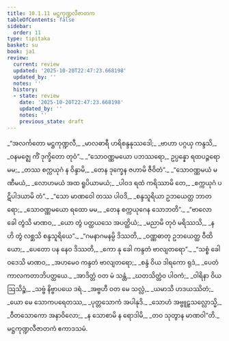 ```yaml
---
title: 10.1.11 မဋ္ဌကုဏ္ဍလီဇာတက
tableOfContents: false
sidebar:
  order: 11
type: tipitaka
basket: su
book: ja1
review:
  current: review
  updated: '2025-10-20T22:47:23.668198'
  updated_by: ''
  notes: ''
  history:
  - state: review
    date: '2025-10-20T22:47:23.668198'
    updated_by: ''
    notes: ''
    previous_state: draft
---
```



<DynamicBreadcrumb />


<ReviewStatus review={frontmatter.review} showDetails={true} />

<HypothesisAnnotation frontmatter={frontmatter} />

<Division number="115" book="ja1" e="ch" v="22" p="217">

<Paragraph number="2033" type="verses" book="ja1">
_“အလင်္ကတော မဋ္ဌကုဏ္ဍလီ,_  
_မာလဓာရီ ဟရိစန္ဒနုဿဒေါ;_  
_ဗာဟာ ပဂ္ဂယှ ကန္ဒသိ,_  
_ဝနမဇ္ဈေ ကိံ ဒုက္ခိတော တုဝံ”._  

</Paragraph>

</Division>
<Division number="116" book="ja1" e="ch" v="22" p="217">

<Paragraph number="2034" type="verses" book="ja1">
_“သောဝဏ္ဏမယော ပဘဿရော,_  
ဥပ္ပန္နော ရထပဉ္ဇရော မမ;_  
_တဿ စက္ကယုဂံ န ဝိန္ဒာမိ,_  
_တေန ဒုက္ခေန ဇဟာမိ ဇီဝိတံ”._  

</Paragraph>

</Division>
<Division number="117" book="ja1" e="ch" v="22" p="217">

<Paragraph number="2035" type="verses" book="ja1">
_“သောဝဏ္ဏမယံ မဏီမယံ,_  
_လောဟမယံ အထ ရူပိယာမယံ;_  
_ပါဝဒ ရထံ ကရိဿာမိ တေ,_  
_စက္ကယုဂံ ပဋိပါဒယာမိ တံ”._  

</Paragraph>

</Division>
<Division number="118" book="ja1" e="ch" v="22" p="217">

<Paragraph number="2036" type="verses" book="ja1">
_“သော မာဏဝေါ တဿ ပါဝဒိ,_  
_စန္ဒသူရိယာ ဥဘယေတ္ထ ဘာတရော;_  
_သောဝဏ္ဏမယော ရထော မမ,_  
_တေန စက္ကယုဂေန သောဘတိ”._  

</Paragraph>

</Division>
<Division number="119" book="ja1" e="ch" v="22" p="217">

<Paragraph number="2037" type="verses" book="ja1">
_“ဗာလော ခေါ တွံသိ မာဏဝ,_  
_ယော တွံ ပတ္ထယသေ အပတ္ထိယံ;_  
_မညာမိ တုဝံ မရိဿသိ,_  
_န ဟိ တွံ လစ္ဆသိ စန္ဒသူရိယေ”._  

</Paragraph>

</Division>
<Division number="120" book="ja1" e="ch" v="22" p="217">

<Paragraph number="2038" type="verses" book="ja1">
_“ဂမနာဂမနမ္ပိ ဒိဿတိ,_  
_ဝဏ္ဏဓာတု ဥဘယေတ္ထ ဝီထိယော;_  
_ပေတော ပန နေဝ ဒိဿတိ,_  
_ကော နု ခေါ ကန္ဒတံ ဗာလျတရော”._  

</Paragraph>

</Division>
<Division number="121" book="ja1" e="ch" v="22" p="218">

<Paragraph number="2039" type="verses" book="ja1">
_“သစ္စံ ခေါ ဝဒေသိ မာဏဝ,_  
_အဟမေဝ ကန္ဒတံ ဗာလျတရော;_  
_စန္ဒံ ဝိယ ဒါရကော ရုဒံ,_  
_ပေတံ ကာလကတာဘိပတ္ထယေ._  

</Paragraph>

</Division>
<Division number="122" book="ja1" e="ch" v="22" p="218">

<Paragraph number="2040" type="verses" book="ja1">
_အာဒိတ္တံ ဝတ မံ သန္တံ,_  
_ဃတသိတ္တံဝ ပါဝကံ;_  
_ဝါရိနာ ဝိယ ဩသိဉ္စံ,_  
_သဗ္ဗံ နိဗ္ဗာပယေ ဒရံ._  

</Paragraph>

</Division>
<Division number="123" book="ja1" e="ch" v="22" p="218">

<Paragraph number="2041" type="verses" book="ja1">
_အဗ္ဗဟီ ဝတ မေ သလ္လံ,_  
_ယမာသိ ဟဒယဿိတံ;_  
_ယော မေ သောကပရေတဿ,_  
_ပုတ္တသောကံ အပါနုဒိ._  

</Paragraph>

</Division>
<Division number="124" book="ja1" e="ch" v="22" p="218">

<Paragraph number="2042" type="verses" book="ja1">
_သောဟံ အဗ္ဗူဠှသလ္လောသ္မိ,_  
_ဝီတသောကော အနာဝိလော;_  
_န သောစာမိ န ရောဒါမိ,_  
_တဝ သုတွာန မာဏဝါ”တိ._  


</Paragraph>
</Division>

<Paragraph number="2043" type="center" book="ja1">
မဋ္ဌကုဏ္ဍလီဇာတကံ ဧကာဒသမံ.
</Paragraph>